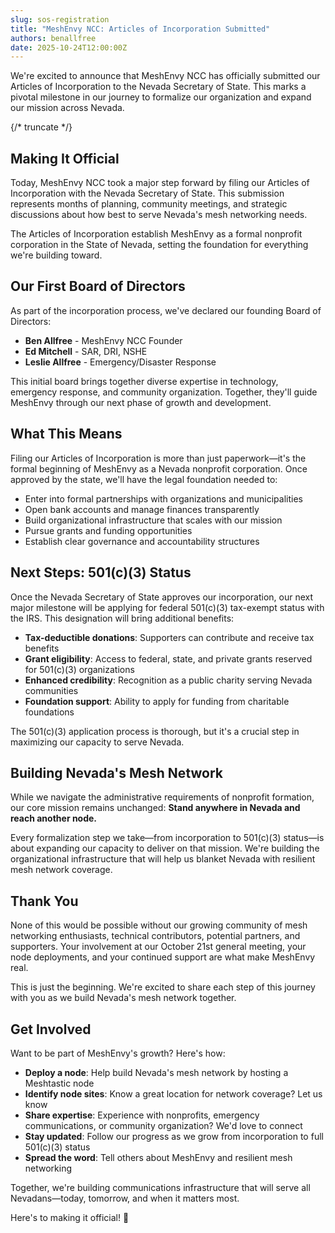 ```yaml
---
slug: sos-registration
title: "MeshEnvy NCC: Articles of Incorporation Submitted"
authors: benallfree
date: 2025-10-24T12:00:00Z
---
```


We're excited to announce that MeshEnvy NCC has officially submitted our Articles of Incorporation to the Nevada Secretary of State. This marks a pivotal milestone in our journey to formalize our organization and expand our mission across Nevada.

{/* truncate */}

## Making It Official

Today, MeshEnvy NCC took a major step forward by filing our Articles of Incorporation with the Nevada Secretary of State. This submission represents months of planning, community meetings, and strategic discussions about how best to serve Nevada's mesh networking needs.

The Articles of Incorporation establish MeshEnvy as a formal nonprofit corporation in the State of Nevada, setting the foundation for everything we're building toward.

## Our First Board of Directors

As part of the incorporation process, we've declared our founding Board of Directors:

- **Ben Allfree** - MeshEnvy NCC Founder
- **Ed Mitchell** - SAR, DRI, NSHE
- **Leslie Allfree** - Emergency/Disaster Response

This initial board brings together diverse expertise in technology, emergency response, and community organization. Together, they'll guide MeshEnvy through our next phase of growth and development.

## What This Means

Filing our Articles of Incorporation is more than just paperwork—it's the formal beginning of MeshEnvy as a Nevada nonprofit corporation. Once approved by the state, we'll have the legal foundation needed to:

- Enter into formal partnerships with organizations and municipalities
- Open bank accounts and manage finances transparently
- Build organizational infrastructure that scales with our mission
- Pursue grants and funding opportunities
- Establish clear governance and accountability structures

## Next Steps: 501(c)(3) Status

Once the Nevada Secretary of State approves our incorporation, our next major milestone will be applying for federal 501(c)(3) tax-exempt status with the IRS. This designation will bring additional benefits:

- **Tax-deductible donations**: Supporters can contribute and receive tax benefits
- **Grant eligibility**: Access to federal, state, and private grants reserved for 501(c)(3) organizations
- **Enhanced credibility**: Recognition as a public charity serving Nevada communities
- **Foundation support**: Ability to apply for funding from charitable foundations

The 501(c)(3) application process is thorough, but it's a crucial step in maximizing our capacity to serve Nevada.

## Building Nevada's Mesh Network

While we navigate the administrative requirements of nonprofit formation, our core mission remains unchanged: **Stand anywhere in Nevada and reach another node.**

Every formalization step we take—from incorporation to 501(c)(3) status—is about expanding our capacity to deliver on that mission. We're building the organizational infrastructure that will help us blanket Nevada with resilient mesh network coverage.

## Thank You

None of this would be possible without our growing community of mesh networking enthusiasts, technical contributors, potential partners, and supporters. Your involvement at our October 21st general meeting, your node deployments, and your continued support are what make MeshEnvy real.

This is just the beginning. We're excited to share each step of this journey with you as we build Nevada's mesh network together.

## Get Involved

Want to be part of MeshEnvy's growth? Here's how:

- **Deploy a node**: Help build Nevada's mesh network by hosting a Meshtastic node
- **Identify node sites**: Know a great location for network coverage? Let us know
- **Share expertise**: Experience with nonprofits, emergency communications, or community organization? We'd love to connect
- **Stay updated**: Follow our progress as we grow from incorporation to full 501(c)(3) status
- **Spread the word**: Tell others about MeshEnvy and resilient mesh networking

Together, we're building communications infrastructure that will serve all Nevadans—today, tomorrow, and when it matters most.

Here's to making it official! 🎉



